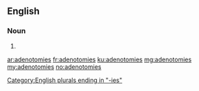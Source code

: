 ==English==

===Noun===
{{head|en|plural}}

# {{plural of|adenotomy|lang=en|nocat=1}}

[[Category:English plurals ending in "-ies"]]

[[ar:adenotomies]]
[[fr:adenotomies]]
[[ku:adenotomies]]
[[mg:adenotomies]]
[[my:adenotomies]]
[[no:adenotomies]]